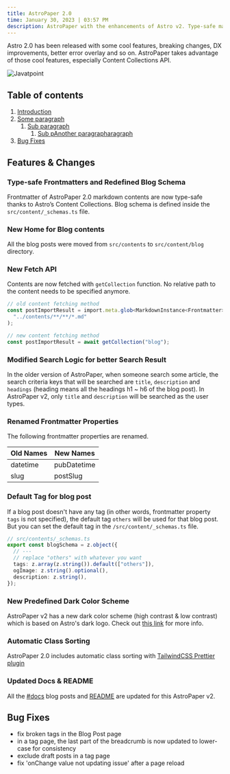 ```yaml
---
title: AstroPaper 2.0
time: January 30, 2023 | 03:57 PM
description: AstroPaper with the enhancements of Astro v2. Type-safe markdown contents, bug fixes and better dev experience etc.
---
```


Astro 2.0 has been released with some cool features, breaking changes, DX improvements, better error overlay and so on. AstroPaper takes advantage of those cool features, especially Content Collections API.

![Javatpoint](images/posts/post1/215771435-25408246-2309-4f8b-a781-1f3d93bdf0ec.png)

## Table of contents

1. [Introduction](#introduction)
2. [Some paragraph](#paragraph1)
   1. [Sub paragraph](#subparagraph1)
      1. [Sub pAnother paragrapharagraph](#subparagraph1)
3. [Bug Fixes](#bug-fixes)

## Features & Changes

### Type-safe Frontmatters and Redefined Blog Schema

Frontmatter of AstroPaper 2.0 markdown contents are now type-safe thanks to Astro’s Content Collections. Blog schema is defined inside the `src/content/_schemas.ts` file.

### New Home for Blog contents

All the blog posts were moved from `src/contents` to `src/content/blog` directory.

### New Fetch API

Contents are now fetched with `getCollection` function. No relative path to the content needs to be specified anymore.

```ts
// old content fetching method
const postImportResult = import.meta.glob<MarkdownInstance<Frontmatter>>(
  "../contents/**/**/*.md"
);

// new content fetching method
const postImportResult = await getCollection("blog");
```

### Modified Search Logic for better Search Result

In the older version of AstroPaper, when someone search some article, the search criteria keys that will be searched are `title`, `description` and `headings` (heading means all the headings h1 ~ h6 of the blog post). In AstroPaper v2, only `title` and `description` will be searched as the user types.

### Renamed Frontmatter Properties

The following frontmatter properties are renamed.

| Old Names | New Names   |
| --------- | ----------- |
| datetime  | pubDatetime |
| slug      | postSlug    |

### Default Tag for blog post

If a blog post doesn't have any tag (in other words, frontmatter property `tags` is not specified), the default tag `others` will be used for that blog post. But you can set the default tag in the `/src/content/_schemas.ts` file.

```ts
// src/contents/_schemas.ts
export const blogSchema = z.object({
  // ---
  // replace "others" with whatever you want
  tags: z.array(z.string()).default(["others"]),
  ogImage: z.string().optional(),
  description: z.string(),
});
```

### New Predefined Dark Color Scheme

AstroPaper v2 has a new dark color scheme (high contrast & low contrast) which is based on Astro's dark logo. Check out [this link](https://astro-paper.pages.dev/posts/predefined-color-schemes#astro-dark) for more info.

### Automatic Class Sorting

AstroPaper 2.0 includes automatic class sorting with [TailwindCSS Prettier plugin](https://tailwindcss.com/blog/automatic-class-sorting-with-prettier)

### Updated Docs & README

All the [#docs](https://astro-paper.pages.dev/tags/docs/) blog posts and [README](https://github.com/satnaing/astro-paper#readme) are updated for this AstroPaper v2.

## Bug Fixes

- fix broken tags in the Blog Post page
- in a tag page, the last part of the breadcrumb is now updated to lower-case for consistency
- exclude draft posts in a tag page
- fix 'onChange value not updating issue' after a page reload
